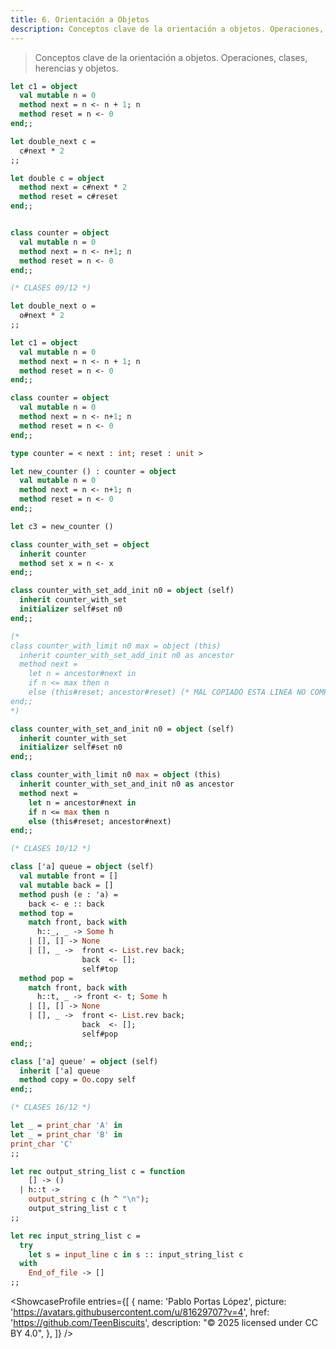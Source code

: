 ```yaml
---
title: 6. Orientación a Objetos
description: Conceptos clave de la orientación a objetos. Operaciones, clases, herencias y objetos.
---
```



<PrintButton/>

> Conceptos clave de la orientación a objetos. Operaciones, clases, herencias y objetos.

```ocaml
let c1 = object
  val mutable n = 0
  method next = n <- n + 1; n
  method reset = n <- 0
end;;

let double_next c =
  c#next * 2
;;

let double c = object
  method next = c#next * 2
  method reset = c#reset
end;;


class counter = object
  val mutable n = 0
  method next = n <- n+1; n
  method reset = n <- 0
end;;

(* CLASES 09/12 *)

let double_next o = 
  o#next * 2
;;

let c1 = object
  val mutable n = 0
  method next = n <- n + 1; n
  method reset = n <- 0
end;;

class counter = object
  val mutable n = 0
  method next = n <- n+1; n
  method reset = n <- 0
end;;

type counter = < next : int; reset : unit >

let new_counter () : counter = object
  val mutable n = 0
  method next = n <- n+1; n
  method reset = n <- 0
end;;

let c3 = new_counter ()

class counter_with_set = object
  inherit counter
  method set x = n <- x
end;;

class counter_with_set_add_init n0 = object (self)
  inherit counter_with_set
  initializer self#set n0
end;;

(*
class counter_with_limit n0 max = object (this)
  inherit counter_with_set_add_init n0 as ancestor
  method next =
    let n = ancestor#next in
    if n <= max then n
    else (this#reset; ancestor#reset) (* MAL COPIADO ESTA LINEA NO COMPILA *)
end;;
*)

class counter_with_set_and_init n0 = object (self)
  inherit counter_with_set
  initializer self#set n0
end;;

class counter_with_limit n0 max = object (this)
  inherit counter_with_set_and_init n0 as ancestor
  method next =
    let n = ancestor#next in
    if n <= max then n
    else (this#reset; ancestor#next)
end;;

(* CLASES 10/12 *)

class ['a] queue = object (self)
  val mutable front = []
  val mutable back = []
  method push (e : 'a) =
    back <- e :: back
  method top =
    match front, back with
      h::_, _ -> Some h
    | [], [] -> None
    | [], _ ->  front <- List.rev back;
                back  <- [];
                self#top
  method pop =
    match front, back with
      h::t, _ -> front <- t; Some h
    | [], [] -> None
    | [], _ ->  front <- List.rev back;
                back  <- [];
                self#pop
end;;

class ['a] queue' = object (self)
  inherit ['a] queue
  method copy = Oo.copy self
end;;

(* CLASES 16/12 *)

let _ = print_char 'A' in
let _ = print_char 'B' in
print_char 'C'
;;

let rec output_string_list c = function
    [] -> ()
  | h::t ->
    output_string c (h ^ "\n");
    output_string_list c t
;;

let rec input_string_list c =
  try
    let s = input_line c in s :: input_string_list c
  with
    End_of_file -> []
;;
```

<ShowcaseProfile
  entries={[
    {
      name: 'Pablo Portas López',
      picture: 'https://avatars.githubusercontent.com/u/81629707?v=4',
      href: 'https://github.com/TeenBiscuits',
      description:
        "© 2025 licensed under CC BY 4.0",
    },
  ]}
/>
